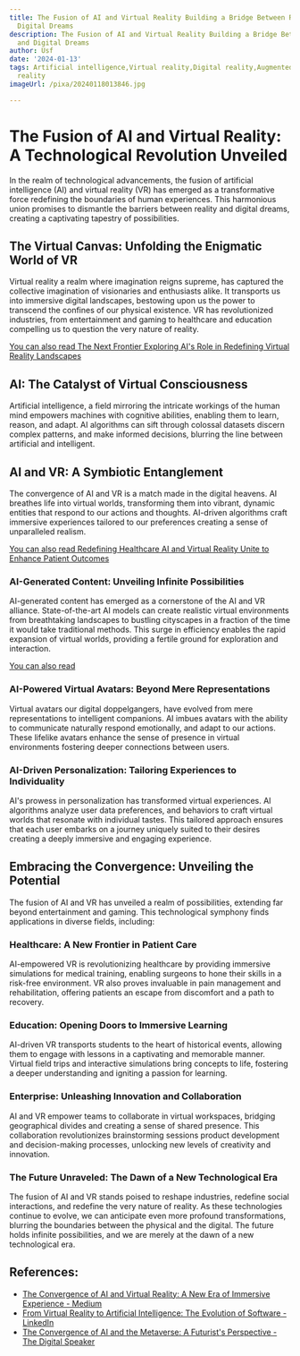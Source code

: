 ```yaml
---
title: The Fusion of AI and Virtual Reality Building a Bridge Between Reality and
  Digital Dreams
description: The Fusion of AI and Virtual Reality Building a Bridge Between Reality
  and Digital Dreams
author: Usf
date: '2024-01-13'
tags: Artificial intelligence,Virtual reality,Digital reality,Augmented reality,Mixed
  reality
imageUrl: /pixa/20240118013846.jpg

---
```

# The Fusion of AI  and  Virtual Reality: A Technological Revolution  Unveiled

In the realm of technological advancements, the fusion  of artificial intelligence (AI) and virtual reality (VR)  has emerged as  a transformative force redefining the boundaries of human  experiences.  This harmonious union promises to dismantle the barriers  between reality and digital dreams, creating a captivating tapestry of possibilities.

## The Virtual Canvas: Unfolding the Enigmatic World of  VR

Virtual reality a realm where imagination reigns supreme, has captured the collective imagination of visionaries and enthusiasts alike. It transports us into immersive digital landscapes, bestowing upon us the power to transcend the confines of our physical existence. VR has revolutionized industries, from entertainment and gaming to  healthcare and education compelling us to question the very nature of reality.

[You can also read  The Next Frontier Exploring  AI's Role in Redefining Virtual Reality Landscapes](The%20Next%20Frontier%20Exploring%20AI%27s%20Role%20in%20Redefining%20Virtual%20Reality%20Landscapes)


## AI: The Catalyst of Virtual Consciousness

Artificial intelligence, a field mirroring the intricate workings of the human  mind empowers machines with cognitive abilities, enabling them to learn, reason, and adapt. AI algorithms can sift through colossal datasets discern complex  patterns, and make informed decisions, blurring the line between artificial and  intelligent.

##  AI and VR: A Symbiotic Entanglement

The convergence of AI and VR is a match made in the digital heavens. AI breathes life  into virtual worlds, transforming them into vibrant, dynamic entities that respond to  our actions and thoughts. AI-driven  algorithms craft immersive experiences tailored to our preferences creating  a sense of  unparalleled realism.

[You can also read Redefining Healthcare AI and Virtual Reality Unite to Enhance Patient Outcomes](Redefining%20Healthcare%20AI%20and%20Virtual%20Reality%20Unite%20to%20Enhance%20Patient%20Outcomes)


### AI-Generated Content: Unveiling Infinite Possibilities

AI-generated content  has emerged as a cornerstone  of the AI and VR alliance. State-of-the-art AI models can  create  realistic virtual environments from breathtaking landscapes to  bustling cityscapes in a fraction  of the time it would take traditional methods. This surge in efficiency enables  the rapid expansion of virtual worlds,  providing a fertile ground  for exploration and interaction.

[You can also read ]()


### AI-Powered Virtual Avatars: Beyond Mere Representations

Virtual avatars our digital doppelgangers, have evolved from  mere representations to intelligent companions. AI imbues  avatars with the ability  to communicate naturally respond emotionally, and adapt to our actions. These lifelike avatars enhance the sense of presence in virtual environments fostering deeper connections between users.

###  AI-Driven Personalization:  Tailoring Experiences to Individuality

AI's prowess in personalization has transformed virtual experiences. AI algorithms analyze user data preferences, and behaviors to craft virtual  worlds that resonate with individual  tastes. This  tailored approach ensures that each user embarks on a  journey uniquely suited to their  desires creating a deeply immersive and  engaging experience.

## Embracing  the Convergence: Unveiling the Potential

The fusion of AI and VR has unveiled a realm of possibilities, extending far beyond entertainment and gaming. This technological symphony finds applications in diverse  fields,  including:

### Healthcare: A New Frontier in Patient Care

AI-empowered VR  is revolutionizing healthcare by providing immersive simulations for medical training, enabling surgeons to hone their skills in a risk-free environment. VR also  proves invaluable in pain management  and rehabilitation, offering patients an escape from  discomfort and a path  to recovery.

### Education: Opening Doors to Immersive  Learning

AI-driven VR transports students to the heart of historical events, allowing them to engage  with lessons in a captivating and memorable manner. Virtual field  trips and interactive simulations bring concepts to life, fostering a deeper understanding and igniting  a passion for learning.

### Enterprise: Unleashing Innovation and Collaboration

AI  and VR empower teams to  collaborate in virtual workspaces, bridging geographical divides and creating a sense of shared presence. This collaboration revolutionizes brainstorming  sessions product  development and decision-making processes, unlocking new  levels  of creativity and innovation.

### The Future Unraveled: The Dawn of a  New Technological Era

The fusion of AI and VR stands poised to reshape industries, redefine social  interactions, and redefine the very nature of  reality. As these technologies continue to evolve, we can anticipate even more profound transformations, blurring the  boundaries between the  physical and the digital. The future holds infinite possibilities, and we are merely at the dawn  of a new technological era.

## References:
- [The Convergence of AI and Virtual Reality: A New Era of Immersive Experience - Medium](https://medium.com/aimonks/the-convergence-of-ai-and-virtual-reality-a-new-era-of-immersive-experience-89f7967a5f1f)
- [From Virtual Reality to Artificial Intelligence: The Evolution of Software - LinkedIn](https://www.linkedin.com/pulse/from-virtual-reality-artificial-intelligence-evolution-software)
- [The Convergence of AI and the Metaverse: A Futurist's Perspective - The Digital Speaker](https://www.thedigitalspeaker.com/convergence-ai-metaverse-futurists-perspective/)
